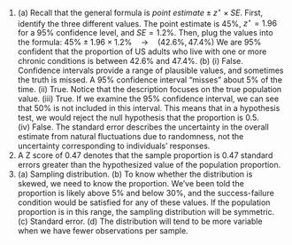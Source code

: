 1. \(a) Recall that the general formula is $point~estimate \pm z^{\star} \times SE$. First, identify the three different values. The point estimate is 45%, $z^{\star} = 1.96$ for a 95% confidence level, and $SE = 1.2\%$. Then, plug the values into the formula: $45\% \pm 1.96 \times 1.2\% \quad\to\quad (42.6\%, 47.4\%)$ We are 95% confident that the proportion of US adults who live with one or more chronic conditions is between 42.6% and 47.4%. (b) (i) False. Confidence intervals provide a range of plausible values, and sometimes the truth is missed. A 95% confidence interval "misses" about 5% of the time. (ii) True. Notice that the description focuses on the true population value. (iii) True. If we examine the 95% confidence interval, we can see that 50% is not included in this interval. This means that in a hypothesis test, we would reject the null hypothesis that the proportion is 0.5. (iv) False. The standard error describes the uncertainty in the overall estimate from natural fluctuations due to randomness, not the uncertainty corresponding to individuals' responses.
\addtocounter{enumi}{1}

1. A Z score of 0.47 denotes that the sample proportion is 0.47 standard errors greater than the hypothesized value of the population proportion. 
\addtocounter{enumi}{1}

1. \(a) Sampling distribution. (b) To know whether the distribution is skewed, we need to know the proportion. We've been told the proportion is likely above 5% and below 30%, and the success-failure condition would be satisfied for any of these values. If the population proportion is in this range, the sampling distribution will be symmetric. (c) Standard error. (d) The distribution will tend to be more variable when we have fewer observations per sample.
\addtocounter{enumi}{1}
